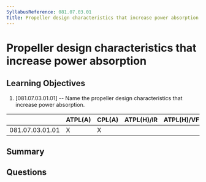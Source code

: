 ```yaml
---
SyllabusReference: 081.07.03.01
Title: Propeller design characteristics that increase power absorption
---
```


# Propeller design characteristics that increase power absorption

## Learning Objectives

1. [081.07.03.01.01] -- Name the propeller design characteristics that increase
   power absorption.

|                 | ATPL(A) | CPL(A) | ATPL(H)/IR | ATPL(H)/VFR | CPL(H) | IR  | CBIR(A) |
| --------------- | ------- | ------ | ---------- | ----------- | ------ | --- | ------- |
| 081.07.03.01.01 | X       | X      |            |             |        |     |         |

## Summary

## Questions
